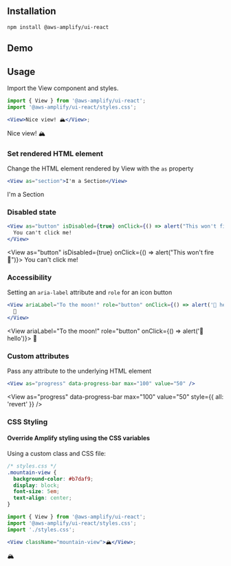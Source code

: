 
## Installation

```
npm install @aws-amplify/ui-react
```

## Demo

<ViewDemo />

## Usage

Import the View component and styles.

```jsx
import { View } from '@aws-amplify/ui-react';
import '@aws-amplify/ui-react/styles.css';

<View>Nice view! 🏔</View>;
```

<View>Nice view! 🏔</View>

### Set rendered HTML element

Change the HTML element rendered by View with the `as` property

```jsx
<View as="section">I'm a Section</View>
```

<View as="section">I'm a Section</View>

### Disabled state

```jsx
<View as="button" isDisabled={true} onClick={() => alert("This won't fire 🚫")}>
  You can't click me!
</View>
```

<View as="button" isDisabled={true} onClick={() => alert("This won't fire 🚫")}>
  You can't click me!
</View>

### Accessibility

Setting an `aria-label` attribute and `role` for an icon button

```jsx
<View ariaLabel="To the moon!" role="button" onClick={() => alert('👋 hello')}>
  🚀
</View>
```

<View ariaLabel="To the moon!" role="button" onClick={() => alert('👋 hello')}>
  🚀
</View>

### Custom attributes

Pass any attribute to the underlying HTML element

```jsx
<View as="progress" data-progress-bar max="100" value="50" />
```

<View
  as="progress"
  data-progress-bar
  max="100"
  value="50"
  style={{ all: 'revert' }}
/>

### CSS Styling

#### Override Amplify styling using the CSS variables

Using a custom class and CSS file:

```css
/* styles.css */
.mountain-view {
  background-color: #b7daf9;
  display: block;
  font-size: 5em;
  text-align: center;
}
```

```jsx
import { View } from '@aws-amplify/ui-react';
import '@aws-amplify/ui-react/styles.css';
import './styles.css';

<View className="mountain-view">🏔</View>;
```

<View className="mountain-view">🏔</View>
